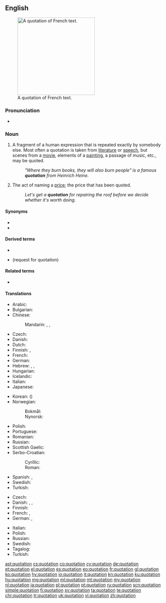 {{selfref|For Wiktionary's use of quotations, see [[Wiktionary:Quotations]]}}
==English==
{{wikipedia}}
[[Image:Citation2.jpg|thumb|250px|A quotation of French text.]]

===Pronunciation===
* {{audio|en-us-quotation.ogg|Audio (US)|lang=en}}
*: {{rhymes|eɪʃən|lang=en}}

===Noun===
{{en-noun}}

# A fragment of a human expression that is repeated exactly by somebody else. Most often a quotation is taken from [[literature]] or [[speech]], but scenes from a [[movie]], elements of a [[painting]], a passage of music, etc., may be quoted.
#: ''"Where they burn books, they will also burn people" is a famous '''quotation''' from Heinrich Heine.''
# The act of naming a [[price]]; the price that has been quoted.
#: ''Let's get a '''quotation''' for repairing the roof before we decide whether it's worth doing.''

====Synonyms====
* {{l|en|quote}}
* {{l|en|citation}}

====Derived terms====
* {{l|en|quotation mark}}
* {{l|en|RFQ}} (request for quotation)

====Related terms====
* {{l|en|attestation}}

====Translations====
{{trans-top|fragment of a human expression}}
* Arabic: {{t|ar|اِقْتِبَاس|m}}
* Bulgarian: {{t+|bg|цитат|m|tr=citát}}
* Chinese:
*: Mandarin: {{t+|cmn|引用|tr=yǐnyòng|sc=Hani}}, {{t|cmn|引語|sc=Hani}}, {{t+|cmn|引语|tr=yǐnyǔ|sc=Hani}}
* Czech: {{t+|cs|citát|m}}
* Danish: {{t+|da|citat|n}}
* Dutch: {{t+|nl|citaat|n}}
* Finnish: {{t+|fi|sitaatti|n}}, {{t+|fi|lainaus}}
* French: {{t+|fr|citation|f}}
* German: {{t+|de|Zitat|n}}
* Hebrew: {{t+|he|צִטּוּט|f|tr=tsitut|sc=Hebr}}, {{t|he|מוּבָאָה|f|tr=muvah|sc=Hebr}}, {{t|he|צִיטָטָה|f|tr=tsitata|sc=Hebr}}
* Hungarian: {{t+|hu|idézet}}
* Icelandic: {{t+|is|tilvitnun|f}}
* Italian: {{t+|it|citazione|f}}
* Japanese: {{t+|ja|引用|tr=いんよう, in'yō|sc=Jpan}}
{{trans-mid}}
* Korean: {{t+|ko|인용|tr=in-yong|sc=Kore}} ({{t+|ko|引用|sc=Kore}})
* Norwegian: 
*: Bokmål: {{t+|nb|sitat|n}}
*: Nynorsk: {{t|nn|sitat|n}}
* Polish: {{t+|pl|cytat|m-in}}
* Portuguese: {{t+|pt|citação|f}}
* Romanian: {{t+|ro|citat|n}}
* Russian: {{t+|ru|цита́та|f}}
* Scottish Gaelic: {{t|gd|às-aithris|f}}
* Serbo-Croatian:
*: Cyrillic: {{t|sh|цитат|m}}
*: Roman: {{t+|sh|citat|m}}
* Spanish: {{t+|es|cita|f}}, {{t+|es|citación|f}}
* Swedish: {{t+|sv|citat|n}}
* Turkish: {{t+|tr|alıntı}}
{{trans-bottom}}

{{trans-top|act of naming a price; price that has been quoted}}
* Czech: {{t|cs|kótace|f}}
* Danish: {{t|da|citation|c}}, {{t|da|citering|c}}, {{t|da|citering|c}}
* Finnish: {{t+|fi|tarjous}}
* French: {{t+|fr|devis|m}}, {{t+|fr|cotation|f}}
* German: {{t+|de|Angebot|n}}, {{t|de|Preisangebot|n}}
{{trans-mid}}
* Italian: {{t+|it|preventivo|m}}
* Polish: {{t|pl|wycena|f}}
* Russian: {{t+|ru|предложе́ние|n}} {{qualifier|цены́}}
* Swedish: {{t+|sv|offert|c}}
* Tagalog: {{t|tl|saturing}}
* Turkish: {{t|tr|geçerli fiyat}}
{{trans-bottom}}

[[ast:quotation]]
[[cs:quotation]]
[[co:quotation]]
[[cy:quotation]]
[[de:quotation]]
[[et:quotation]]
[[el:quotation]]
[[es:quotation]]
[[eo:quotation]]
[[fr:quotation]]
[[gl:quotation]]
[[ko:quotation]]
[[hy:quotation]]
[[io:quotation]]
[[it:quotation]]
[[kn:quotation]]
[[ku:quotation]]
[[hu:quotation]]
[[mg:quotation]]
[[ml:quotation]]
[[mt:quotation]]
[[my:quotation]]
[[nl:quotation]]
[[ja:quotation]]
[[pl:quotation]]
[[pt:quotation]]
[[ru:quotation]]
[[scn:quotation]]
[[simple:quotation]]
[[fi:quotation]]
[[sv:quotation]]
[[ta:quotation]]
[[te:quotation]]
[[chr:quotation]]
[[tr:quotation]]
[[uk:quotation]]
[[vi:quotation]]
[[zh:quotation]]